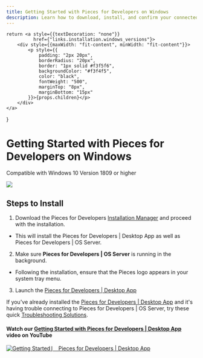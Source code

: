 ```yaml
---
title: Getting Started with Pieces for Developers on Windows
description: Learn how to download, install, and confirm your connected applications on Windows - it only takes 3 steps!
---
```


    return <a style={{textDecoration: "none"}}
              href={"links.installation.windows_versions"}>
        <div style={{maxWidth: "fit-content", minWidth: "fit-content"}}>
            <p style={{
                padding: "2px 20px",
                borderRadius: "20px",
                border: "1px solid #f3f5f6",
                backgroundColor: "#f3f4f5",
                color: "black",
                fontWeight: "500",
                marginTop: "8px",
                marginBottom: "15px"
            }}>{props.children}</p>
        </div>
    </a>
}

<link rel="canonical" href="https://docs.pieces.app/installation-getting-started/windows" />

# Getting Started with Pieces for Developers on Windows
<ReleasePill>Compatible with Windows 10 Version 1809 or higher</ReleasePill>

<Image zoom src="https://storage.googleapis.com/pieces_static_resources/vs_code_marketplace/GIFs/INSTALL_WINDOWS.gif" />

## Steps to Install
1. Download the Pieces for Developers <a href="{{ links.installation.pieces_suite_manager }}">Installation Manager</a> and proceed with the installation.

- This will install the Pieces for Developers | Desktop App as well as Pieces for Developers | OS Server.

2. Make sure **Pieces for Developers | OS Server** is running in the background.

- Following the installation, ensure that the Pieces logo appears in your system tray menu.

3. Launch the <a href="{{ links.website.home }}">Pieces for Developers | Desktop App</a>

If you've already installed the <a href="{{ links.website.pfd_desktop_install }}">Pieces for Developers | Desktop App</a> and it's having trouble connecting to Pieces for Developers | OS Server, try these quick <a href="{{ links.internal.faqs }}">Troubleshooting Solutions</a>.

#### Watch our <a href="{{ links.videos.getting_started_desktop }}">Getting Started with Pieces for Developers | Desktop App</a> video on YouTube

[![Getting Started ⎸ Pieces for Developers | Desktop App](https://storage.googleapis.com/pieces_static_resources/pfd_wiki/MEET_PIECES.png)](https://youtu.be/bczfW9wk8Bo)
